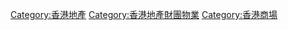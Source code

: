 {{Catnav|頁面分類|人类社会|经济|房地产|香港地產}}

{{catmore|領展房地產投資信託基金}}
[[Category:香港地產|Category:香港地產]]
[[Category:香港地產財團物業|Category:香港地產財團物業]]
[[Category:香港商場|Category:香港商場]]